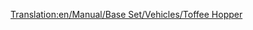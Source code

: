 [[Translation:en/Manual/Base Set/Vehicles/Toffee Hopper]]
{{it/Vagoni|Picture=[[File:en/Toffeehopper.png]]
|Name=Tramoggia per toffee
|NormalCost=€ 2.250
|NormalWeight=20 / 50 t
|NormalCapacity=30 tonnellate di toffee
|MonoCost="
|MonoWeight=20 / 55 t
|MonoCapacity=35 tonnellate di toffee
|MagCost="
|MagWeight=20 / 57 t
|MagCapacity=37 tonnellate di toffee
|Description=Carro per il trasporto della produzione delle cave di toffee alle fabbriche di caramelle, solo per il Toyland.
}}